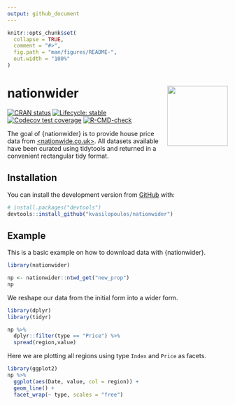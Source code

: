 ```yaml
---
output: github_document
---
```


<!-- README.md is generated from README.Rmd. Please edit that file -->

```r
knitr::opts_chunk$set(
  collapse = TRUE,
  comment = "#>",
  fig.path = "man/figures/README-",
  out.width = "100%"
)
```
# nationwider <a href='https://kvasilopoulos.github.io/nationwider'><img src='man/figures/logo.png' align="right" height="138" /></a>


<!-- badges: start -->
[![CRAN status](https://www.r-pkg.org/badges/version/nationwider)](https://CRAN.R-project.org/package=nationwider)
[![Lifecycle: stable](https://img.shields.io/badge/lifecycle-stable-brightgreen.svg)](https://lifecycle.r-lib.org/articles/stages.html#stable)
[![Codecov test coverage](https://codecov.io/gh/kvasilopoulos/nationwider/branch/master/graph/badge.svg)](https://codecov.io/gh/kvasilopoulos/nationwider?branch=master)
[![R-CMD-check](https://github.com/kvasilopoulos/nationwider/workflows/R-CMD-check/badge.svg)](https://github.com/kvasilopoulos/nationwider/actions)
<!-- badges: end -->

The goal of {nationwider} is to provide house price data from [<nationwide.co.uk>](https://www.nationwide.co.uk/). All datasets available have 
been curated using tidytools and returned in a convenient rectangular tidy format.

## Installation

You can install the development version from [GitHub](https://github.com/) with:

``` r
# install.packages("devtools")
devtools::install_github("kvasilopoulos/nationwider")
```
## Example

This is a basic example on how to download data with {nationwider}.

```r
library(nationwider)

np <- nationwider::ntwd_get("new_prop")
np
```

We reshape our data from the initial form into a wider form.

```r
library(dplyr)
library(tidyr)

np %>% 
  dplyr::filter(type == "Price") %>% 
  spread(region,value)
```

Here we are plotting all regions using type `Index` and `Price` as facets.

```r
library(ggplot2)
np %>% 
  ggplot(aes(Date, value, col = region)) +
  geom_line() +
  facet_wrap(~ type, scales = "free")
```

